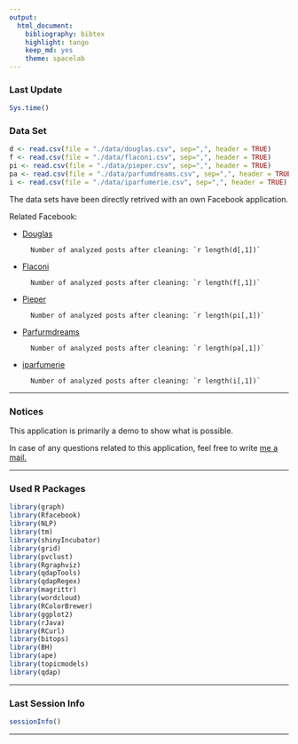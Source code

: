 ```yaml
---
output:
  html_document:
    bibliography: bibtex
    highlight: tango
    keep_md: yes
    theme: spacelab
---
```


### Last Update

```r
Sys.time()
```


### Data Set

```r
d <- read.csv(file = "./data/douglas.csv", sep=",", header = TRUE)
f <- read.csv(file = "./data/flaconi.csv", sep=",", header = TRUE)
pi <- read.csv(file = "./data/pieper.csv", sep=",", header = TRUE)
pa <- read.csv(file = "./data/parfumdreams.csv", sep=",", header = TRUE)
i <- read.csv(file = "./data/iparfumerie.csv", sep=",", header = TRUE)
```


The data sets have been directly retrived with an own Facebook application.

Related Facebook:

* [Douglas][1]

        Number of analyzed posts after cleaning: `r length(d[,1])`

* [Flaconi][2] 

        Number of analyzed posts after cleaning: `r length(f[,1])`

* [Pieper][3] 
        
        Number of analyzed posts after cleaning: `r length(pi[,1])`
        
* [Parfurmdreams][4] 
        
        Number of analyzed posts after cleaning: `r length(pa[,1])`

* [iparfumerie][5] 
        
        Number of analyzed posts after cleaning: `r length(i[,1])`

***

### Notices

This application is primarily a demo to show what is possible. 

In case of any questions related to this application, feel free to write [me a mail.][6]

***

### Used R Packages

```r
library(graph)
library(Rfacebook)
library(NLP)
library(tm)
library(shinyIncubator)
library(grid)
library(pvclust)
library(Rgraphviz)
library(qdapTools)
library(qdapRegex)
library(magrittr)
library(wordcloud)
library(RColorBrewer)
library(ggplot2)
library(rJava)
library(RCurl)
library(bitops)
library(BH)
library(ape)
library(topicmodels)       
library(qdap)
```

***

### Last Session Info

```r
sessionInfo()
```



[1]: https://www.facebook.com/DouglasDeutschland "Douglas Deutschland"

[2]: https://www.facebook.com/flaconi.de "Flaconi"

[3]: https://www.facebook.com/Parfuemerie.Pieper "Stadt-Parfümerie Pieper"

[4]: https://www.facebook.com/parfumdreams "Parfumdreams"

[5]: https://www.facebook.com/iparfumerie.de "iparfumerie.de"

[6]: http://nierhoff.info/#contact "Contact"

***
